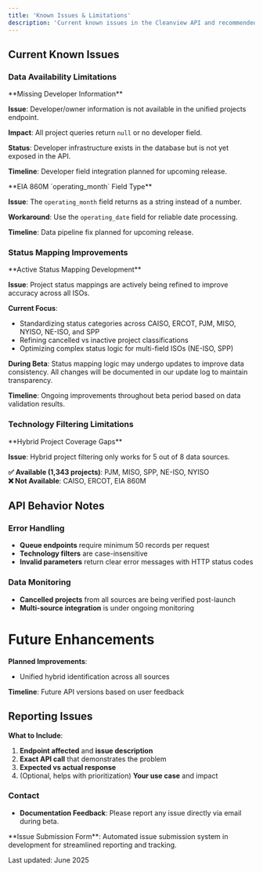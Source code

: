 ```yaml
---
title: 'Known Issues & Limitations'
description: 'Current known issues in the Cleanview API and recommended workarounds'
---
```


## Current Known Issues

### Data Availability Limitations

<Warning>
**Missing Developer Information**

**Issue**: Developer/owner information is not available in the unified projects endpoint.

**Impact**: All project queries return `null` or no developer field.

**Status**: Developer infrastructure exists in the database but is not yet exposed in the API.

**Timeline**: Developer field integration planned for upcoming release.
</Warning>

<Warning>
**EIA 860M `operating_month` Field Type**

**Issue**: The `operating_month` field returns as a string instead of a number.

**Workaround**: Use the `operating_date` field for reliable date processing.

**Timeline**: Data pipeline fix planned for upcoming release.
</Warning>

### Status Mapping Improvements

<Note>
**Active Status Mapping Development**

**Issue**: Project status mappings are actively being refined to improve accuracy across all ISOs.

**Current Focus**: 
- Standardizing status categories across CAISO, ERCOT, PJM, MISO, NYISO, NE-ISO, and SPP
- Refining cancelled vs inactive project classifications
- Optimizing complex status logic for multi-field ISOs (NE-ISO, SPP)

**During Beta**: Status mapping logic may undergo updates to improve data consistency. All changes will be documented in our update log to maintain transparency.

**Timeline**: Ongoing improvements throughout beta period based on data validation results.
</Note>

### Technology Filtering Limitations

<Note>
**Hybrid Project Coverage Gaps**

**Issue**: Hybrid project filtering only works for 5 out of 8 data sources.

**✅ Available (1,343 projects)**: PJM, MISO, SPP, NE-ISO, NYISO  
**❌ Not Available**: CAISO, ERCOT, EIA 860M

</Note>

## API Behavior Notes

### Error Handling
- **Queue endpoints** require minimum 50 records per request
- **Technology filters** are case-insensitive  
- **Invalid parameters** return clear error messages with HTTP status codes

### Data Monitoring
- **Cancelled projects** from all sources are being verified post-launch
- **Multi-source integration** is under ongoing monitoring



# Future Enhancements

**Planned Improvements**:
- Unified hybrid identification across all sources

**Timeline**: Future API versions based on user feedback

## Reporting Issues

**What to Include**:
1. **Endpoint affected** and **issue description**
2. **Exact API call** that demonstrates the problem
3. **Expected vs actual response**
4. (Optional, helps with prioritization) **Your use case** and impact

### Contact
- **Documentation Feedback**: Please report any issue directly via email during beta.

<Tip>
**Issue Submission Form**: Automated issue submission system in development for streamlined reporting and tracking.
</Tip>

Last updated: June 2025
